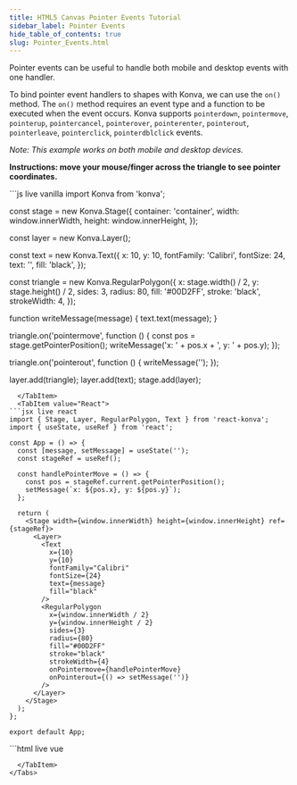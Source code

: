 ```yaml
---
title: HTML5 Canvas Pointer Events Tutorial
sidebar_label: Pointer Events
hide_table_of_contents: true
slug: Pointer_Events.html
---
```


Pointer events can be useful to handle both mobile and desktop events with one handler.

To bind pointer event handlers to shapes with Konva, we can use the `on()` method.
The `on()` method requires an event type and a function to be executed when the event occurs.
Konva supports `pointerdown`, `pointermove`, `pointerup`, `pointercancel`, `pointerover`, `pointerenter`, `pointerout`, `pointerleave`, `pointerclick`, `pointerdblclick` events.

_Note: This example works on both mobile and desktop devices._

**Instructions: move your mouse/finger across the triangle to see pointer coordinates.**


<Tabs>
  <TabItem value="Vanilla" default>
```js live vanilla
import Konva from 'konva';

const stage = new Konva.Stage({
  container: 'container',
  width: window.innerWidth,
  height: window.innerHeight,
});

const layer = new Konva.Layer();

const text = new Konva.Text({
  x: 10,
  y: 10,
  fontFamily: 'Calibri',
  fontSize: 24,
  text: '',
  fill: 'black',
});

const triangle = new Konva.RegularPolygon({
  x: stage.width() / 2,
  y: stage.height() / 2,
  sides: 3,
  radius: 80,
  fill: '#00D2FF',
  stroke: 'black',
  strokeWidth: 4,
});

function writeMessage(message) {
  text.text(message);
}

triangle.on('pointermove', function () {
  const pos = stage.getPointerPosition();
  writeMessage('x: ' + pos.x + ', y: ' + pos.y);
});

triangle.on('pointerout', function () {
  writeMessage('');
});

layer.add(triangle);
layer.add(text);
stage.add(layer);
```
  </TabItem>
  <TabItem value="React">
```jsx live react
import { Stage, Layer, RegularPolygon, Text } from 'react-konva';
import { useState, useRef } from 'react';

const App = () => {
  const [message, setMessage] = useState('');
  const stageRef = useRef();

  const handlePointerMove = () => {
    const pos = stageRef.current.getPointerPosition();
    setMessage(`x: ${pos.x}, y: ${pos.y}`);
  };

  return (
    <Stage width={window.innerWidth} height={window.innerHeight} ref={stageRef}>
      <Layer>
        <Text
          x={10}
          y={10}
          fontFamily="Calibri"
          fontSize={24}
          text={message}
          fill="black"
        />
        <RegularPolygon
          x={window.innerWidth / 2}
          y={window.innerHeight / 2}
          sides={3}
          radius={80}
          fill="#00D2FF"
          stroke="black"
          strokeWidth={4}
          onPointermove={handlePointerMove}
          onPointerout={() => setMessage('')}
        />
      </Layer>
    </Stage>
  );
};

export default App;
```
  </TabItem>
  <TabItem value="Vue">
```html live vue
<template>
  <v-stage :config="stageSize" ref="stageRef">
    <v-layer>
      <v-text :config="textConfig" />
      <v-regular-polygon
        :config="triangleConfig"
        @pointermove="handlePointerMove"
        @pointerout="handlePointerOut"
      />
    </v-layer>
  </v-stage>
</template>

<script setup>
import { ref, computed } from 'vue';

const stageRef = ref(null);
const message = ref('');

const stageSize = {
  width: window.innerWidth,
  height: window.innerHeight
};

const textConfig = computed(() => ({
  x: 10,
  y: 10,
  fontFamily: 'Calibri',
  fontSize: 24,
  text: message.value,
  fill: 'black'
}));

const triangleConfig = {
  x: window.innerWidth / 2,
  y: window.innerHeight / 2,
  sides: 3,
  radius: 80,
  fill: '#00D2FF',
  stroke: 'black',
  strokeWidth: 4
};

const handlePointerMove = () => {
  const pos = stageRef.value.getNode().getPointerPosition();
  message.value = `x: ${pos.x}, y: ${pos.y}`;
};

const handlePointerOut = () => {
  message.value = '';
};
</script>
```
  </TabItem>
</Tabs> 